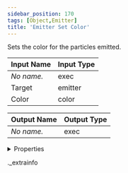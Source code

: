```yaml
---
sidebar_position: 170
tags: [Object,Emitter]
title: 'Emitter Set Color'
---
```


Sets the color for the particles emitted.



<IChip uuid="4263768a-035b-4d8b-b17c-1a7bb0b9b96d" />

| Input Name | Input Type |
|-----------|-----------|
| *No name.* | exec |
| Target | emitter |
| Color | color |

| Output Name | Output Type |
|-----------|-----------|
| *No name.* | exec |


<details>
  <summary>Properties</summary>
  <div>
    <div>
    <table>
      <thead>
        <tr>
          <th>Room availability:</th>
          <th>Available everywhere</th>
        </tr>
        <tr>
          <th>Is beta required?</th>
          <th>No</th>
        </tr>
        <tr>
          <th>Is this chip a trolling risk?</th>
          <th>No</th>
        </tr>
        <tr>
          <th>Is this chip a role assignment risk?</th>
          <th>No</th>
        </tr>
        <tr>
          <th>Chip UUID</th>
          <th>4263768a-035b-4d8b-b17c-1a7bb0b9b96d</th>
        </tr>
      </thead>
    </table>
    </div>
  </div>
</details>

._extrainfo